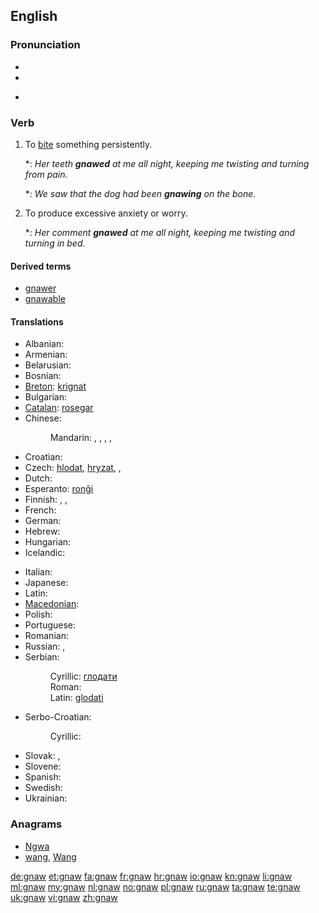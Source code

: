 ==English==

===Pronunciation===
* {{IPA|/nɔː/}}
* {{audio|en-us-gnaw.ogg|Audio (US)}}

* {{rhymes|ɔː}}

===Verb===
{{en-verb|gnaws|gnawing|gnawed|'''[[gnawed]]''' or '''[[gnawn]]'''}}

# {{transitive}} To [[bite]] something persistently.
#*: ''Her teeth '''gnawed''' at me all night, keeping me twisting and turning from pain.''
#*: ''We saw that the dog had been '''gnawing''' on the bone.''
# {{intransitive}} To produce excessive anxiety or worry.
#*: ''Her comment '''gnawed''' at me all night, keeping me twisting and turning in bed.''

====Derived terms====
* [[gnawer]]
* [[gnawable]]

====Translations====
{{trans-top|to bite something persistently}}
* Albanian: {{t-|sq|bren|xs=Albanian}}
* Armenian: {{t-|hy|կրծել|tr=krçel}}
* Belarusian: {{t|be|грызці|tr=hrýzci|sc=Cyrl}}
* Bosnian: {{t-|bs|glodati}}
* [[Breton]]: [[krignat]]
* Bulgarian: {{t|bg|гриза|tr=grizá|sc=Cyrl}}
* [[Catalan]]: [[rosegar]]
* Chinese:
*: Mandarin: {{t|zh|啃|tr=kěn|sc=Hani}}, {{t|zh|咬|tr=yǎo|sc=Hani}}, {{t|zh|噬|tr=shì|sc=Hani}}, {{t|zh|嚙齒|sc=Hani}}, {{t|zh|啮齿|tr=nièchǐ|sc=Hani}}
* Croatian: {{t+|hr|glodati}}
* Czech: [[hlodat]], [[hryzat]], {{t|cs|hlodat}}, {{t|cs|hryzat}}
* Dutch: {{t+|nl|knagen}}
* Esperanto: [[ronĝi]]
* Finnish: {{t-|fi|jyrsiä}}, {{t-|fi|jäytää}}, {{t+|fi|kalvaa}}
* French: {{t+|fr|ronger}}
* German: {{t+|de|nagen}}
* Hebrew: {{t|he|כרסם|tr=kirsém|alt=כִּרְסֵם|sc=Hebr}}
* Hungarian: {{t+|hu|rág}}
* Icelandic: {{t+|is|naga}}
{{trans-mid}}
* Italian: {{t-|it|rodere}}
* Japanese: {{t|ja|齧る|tr=かじる, kajiru|sc=Jpan}}
* Latin: {{t-|la|rodo|alt=rōdō}}
* [[Macedonian]]: {{t|mk|гриза|tr=grizá|sc=Cyrl}}
* Polish: {{t|pl|gryźć}}
* Portuguese: {{t+|pt|roer}}
* Romanian: {{t-|ro|roade}}
* Russian: {{t|ru|грызть|tr=gryzt'|sc=Cyrl}} {{impf}}, {{t|ru|глодать|tr=glodát'|sc=Cyrl}} {{impf}}
* Serbian:
*: Cyrillic: [[глодати]]
*: Roman: {{t|sh|glodati}}
*: Latin: [[glodati]]
* Serbo-Croatian:
*: Cyrillic: {{t|sh|глодати}}
* Slovak: {{t|sk|hlodať}}, {{t|sk|hrýzť}}
* Slovene: {{t|sl|gristi}}
* Spanish: {{t+|es|roer}}
* Swedish: {{t|sv|gnaga}}
* Ukrainian: {{t|uk|гризти|tr=hrýzty|sc=Cyrl}}
{{trans-bottom}}

===Anagrams===
* [[Ngwa#English|Ngwa]]
* [[wang#English|wang]], [[Wang#English|Wang]]

[[de:gnaw]]
[[et:gnaw]]
[[fa:gnaw]]
[[fr:gnaw]]
[[hr:gnaw]]
[[io:gnaw]]
[[kn:gnaw]]
[[li:gnaw]]
[[ml:gnaw]]
[[my:gnaw]]
[[nl:gnaw]]
[[no:gnaw]]
[[pl:gnaw]]
[[ru:gnaw]]
[[ta:gnaw]]
[[te:gnaw]]
[[uk:gnaw]]
[[vi:gnaw]]
[[zh:gnaw]]